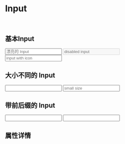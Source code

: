 
<Meta title='TintUI|Input' component={Input} />

# Input

<br/>

## 基本Input

<Preview >
  <Story name='defaultInput' >
    <div>
    <Input
      placeholder="漂亮的 Input"
      onChange={action('changed')}
    />
    <Input
      placeholder="disabled input"
      disabled 
    />
    <Input
    placeholder="input with icon"
    icon="search"
  /> 
    </div>
  </Story>
</Preview>

## 大小不同的 Input


<Preview>
  <Story name='large size' >
    <div>
    <Input
        defaultValue="large size"
        size="lg"
      />
    <Input
        placeholder="small size"
        size="sm"
      />
    </div>
  </Story>
</Preview>

## 带前后缀的 Input


<Preview>
  <Story name='prepend-input' >
    <div>
      <Input
          defaultValue="prepend text"
          prepend="https://"
        />
      <Input
          defaultValue="google"
          append=".com"
        />
    </div>
  </Story>
</Preview>

## 属性详情 

<Props of={Input} />
